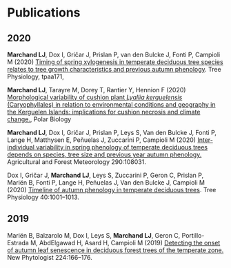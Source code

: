 #   
#   
# __Publications__


## __2020__

__Marchand LJ__, Dox I, Gričar J, Prislan P, van den Bulcke J, Fonti P, Campioli M (2020) [Timing of spring xylogenesis in temperate deciduous tree species relates to tree growth characteristics and previous autumn phenology](https://doi.org/10.1093/treephys/tpaa171). Tree Physiology, tpaa171, 


__Marchand LJ__, Tarayre M, Dorey T, Rantier Y, Hennion F (2020) [Morphological variability of cushion plant _Lyallia kerguelensis_ (Caryophyllales) in relation to environmental conditions and geography in the Kerguelen Islands: implications for cushion necrosis and climate change.](https://doi.org/10.1007/s00300-020-02768-2), Polar Biology


__Marchand LJ__, Dox I, Gričar J, Prislan P, Leys S, Van den Bulcke J, Fonti P, Lange H, Matthysen E, Peñuelas J, Zuccarini P, Campioli M (2020) [Inter-individual variability in spring phenology of temperate deciduous trees depends on species, tree size and previous year autumn phenology.](https://doi.org/10.1016/j.agrformet.2020.108031) Agricultural and Forest Meteorology 290:108031.


Dox I, Gričar J, __Marchand LJ__, Leys S, Zuccarini P, Geron C, Prislan P, Mariën B, Fonti P, Lange H, Peñuelas J, Van den Bulcke J, Campioli M (2020) [Timeline of autumn phenology in temperate deciduous trees](https://doi.org/10.1093/treephys/tpaa058). Tree Physiology 40:1001–1013.


## __2019__

Mariën B, Balzarolo M, Dox I, Leys S, __Marchand LJ__, Geron C, Portillo-Estrada M, AbdElgawad H, Asard H, Campioli M (2019) [Detecting the onset of autumn leaf senescence in deciduous forest trees of the temperate zone.](https://doi.org/10.1111/nph.15991) New Phytologist 224:166–176. 

